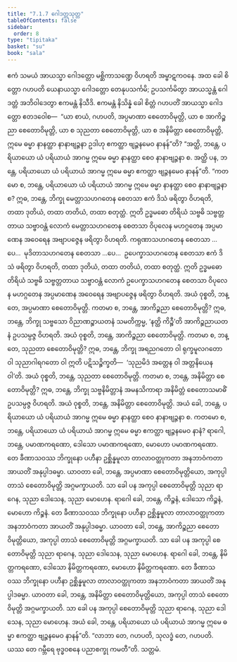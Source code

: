```yaml
---
title: "7.1.7 ဂေါဒတ္တသုတ္တ"
tableOfContents: false
sidebar:
  order: 8
type: "tipitaka"
basket: "su"
book: "sala"
---
```



<DynamicBreadcrumb />

<Division number="349" book="sala">

<Paragraph number="1519" book="sala">
ဧကံ သမယံ အာယသ္မာ ဂေါဒတ္တော မစ္ဆိကာသဏ္ဍေ ဝိဟရတိ အမ္ဗာဋကဝနေ. အထ ခေါ စိတ္တော ဂဟပတိ ယေနာယသ္မာ ဂေါဒတ္တော တေနုပသင်္ကမိ; ဥပသင်္ကမိတွာ အာယသ္မန္တံ ဂေါဒတ္တံ အဘိဝါဒေတွာ ဧကမန္တံ နိသီဒိ. ဧကမန္တံ နိသိန္နံ ခေါ စိတ္တံ ဂဟပတိံ အာယသ္မာ ဂေါဒတ္တော ဧတဒဝေါစ—  “ယာ စာယံ, ဂဟပတိ, အပ္ပမာဏာ စေတောဝိမုတ္တိ, ယာ စ အာကိဉ္စညာ စေတောဝိမုတ္တိ, ယာ စ သုညတာ စေတောဝိမုတ္တိ, ယာ စ အနိမိတ္တာ စေတောဝိမုတ္တိ, ဣမေ ဓမ္မာ နာနတ္ထာ နာနာဗျဉ္ဇနာ ဥဒါဟု ဧကတ္ထာ ဗျဉ္ဇနမေဝ နာနန်”တိ? “အတ္ထိ, ဘန္တေ, ပရိယာယော ယံ ပရိယာယံ အာဂမ္မ ဣမေ ဓမ္မာ နာနတ္ထာ စေဝ နာနာဗျဉ္ဇနာ စ. အတ္ထိ ပန, ဘန္တေ, ပရိယာယော ယံ ပရိယာယံ အာဂမ္မ ဣမေ ဓမ္မာ ဧကတ္ထာ ဗျဉ္ဇနမေဝ နာနန်”တိ.
</Paragraph>

<Paragraph number="1520" book="sala">
“ကတမော စ, ဘန္တေ, ပရိယာယော ယံ ပရိယာယံ အာဂမ္မ ဣမေ ဓမ္မာ နာနတ္ထာ စေဝ နာနာဗျဉ္ဇနာ စ? ဣဓ, ဘန္တေ, ဘိက္ခု မေတ္တာသဟဂတေန စေတသာ ဧကံ ဒိသံ ဖရိတွာ ဝိဟရတိ, တထာ ဒုတိယံ, တထာ တတိယံ, တထာ စတုတ္ထံ. ဣတိ ဥဒ္ဓမဓော တိရိယံ သဗ္ဗဓိ သဗ္ဗတ္တတာယ သဗ္ဗာဝန္တံ လောကံ မေတ္တာသဟဂတေန စေတသာ ဝိပုလေန မဟဂ္ဂတေန အပ္ပမာဏေန အဝေရေန အဗျာပဇ္ဇေန ဖရိတွာ ဝိဟရတိ. ကရုဏာသဟဂတေန စေတသာ …ပေ…  မုဒိတာသဟဂတေန စေတသာ …ပေ…  ဥပေက္ခာသဟဂတေန စေတသာ ဧကံ ဒိသံ ဖရိတွာ ဝိဟရတိ, တထာ ဒုတိယံ, တထာ တတိယံ, တထာ စတုတ္ထံ. ဣတိ ဥဒ္ဓမဓော တိရိယံ သဗ္ဗဓိ သဗ္ဗတ္တတာယ သဗ္ဗာဝန္တံ လောကံ ဥပေက္ခာသဟဂတေန စေတသာ ဝိပုလေန မဟဂ္ဂတေန အပ္ပမာဏေန အဝေရေန အဗျာပဇ္ဇေန ဖရိတွာ ဝိဟရတိ. အယံ ဝုစ္စတိ, ဘန္တေ, အပ္ပမာဏာ စေတောဝိမုတ္တိ.
</Paragraph>

<Paragraph number="1521" book="sala">
ကတမာ စ, ဘန္တေ, အာကိဉ္စညာ စေတောဝိမုတ္တိ? ဣဓ, ဘန္တေ, ဘိက္ခု သဗ္ဗသော ဝိညာဏဉ္စာယတနံ သမတိက္ကမ္မ, ‘နတ္ထိ ကိဉ္စီ’တိ အာကိဉ္စညာယတနံ ဥပသမ္ပဇ္ဇ ဝိဟရတိ. အယံ ဝုစ္စတိ, ဘန္တေ, အာကိဉ္စညာ စေတောဝိမုတ္တိ.
</Paragraph>

<Paragraph number="1522" book="sala">
ကတမာ စ, ဘန္တေ, သုညတာ စေတောဝိမုတ္တိ? ဣဓ, ဘန္တေ, ဘိက္ခု အရညဂတော ဝါ ရုက္ခမူလဂတော ဝါ သုညာဂါရဂတော ဝါ ဣတိ ပဋိသဉ္စိက္ခတိ—  ‘သုညမိဒံ အတ္တေန ဝါ အတ္တနိယေန ဝါ’တိ. အယံ ဝုစ္စတိ, ဘန္တေ, သုညတာ စေတောဝိမုတ္တိ.
</Paragraph>

<Paragraph number="1523" book="sala">
ကတမာ စ, ဘန္တေ, အနိမိတ္တာ စေတောဝိမုတ္တိ? ဣဓ, ဘန္တေ, ဘိက္ခု သဗ္ဗနိမိတ္တာနံ အမနသိကာရာ အနိမိတ္တံ စေတောသမာဓိံ ဥပသမ္ပဇ္ဇ ဝိဟရတိ. အယံ ဝုစ္စတိ, ဘန္တေ, အနိမိတ္တာ စေတောဝိမုတ္တိ. အယံ ခေါ, ဘန္တေ, ပရိယာယော ယံ ပရိယာယံ အာဂမ္မ ဣမေ ဓမ္မာ နာနတ္ထာ စေဝ နာနာဗျဉ္ဇနာ စ.
</Paragraph>

<Paragraph number="1524" book="sala">
ကတမော စ, ဘန္တေ, ပရိယာယော ယံ ပရိယာယံ အာဂမ္မ ဣမေ ဓမ္မာ ဧကတ္ထာ ဗျဉ္ဇနမေဝ နာနံ? ရာဂေါ, ဘန္တေ, ပမာဏကရဏော, ဒေါသော ပမာဏကရဏော, မောဟော ပမာဏကရဏော. တေ ခီဏာသဝဿ ဘိက္ခုနော ပဟီနာ ဥစ္ဆိန္နမူလာ တာလာဝတ္ထုကတာ အနဘာဝံကတာ အာယတိံ အနုပ္ပါဒဓမ္မာ. ယာဝတာ ခေါ, ဘန္တေ, အပ္ပမာဏာ စေတောဝိမုတ္တိယော, အကုပ္ပါ တာသံ စေတောဝိမုတ္တိ အဂ္ဂမက္ခာယတိ. သာ ခေါ ပန အကုပ္ပါ စေတောဝိမုတ္တိ သုညာ ရာဂေန, သုညာ ဒေါသေန, သုညာ မောဟေန. ရာဂေါ ခေါ, ဘန္တေ, ကိဉ္စနံ, ဒေါသော ကိဉ္စနံ, မောဟော ကိဉ္စနံ. တေ ခီဏာသဝဿ ဘိက္ခုနော ပဟီနာ ဥစ္ဆိန္နမူလာ တာလာဝတ္ထုကတာ အနဘာဝံကတာ အာယတိံ အနုပ္ပါဒဓမ္မာ. ယာဝတာ ခေါ, ဘန္တေ, အာကိဉ္စညာ စေတောဝိမုတ္တိယော, အကုပ္ပါ တာသံ စေတောဝိမုတ္တိ အဂ္ဂမက္ခာယတိ. သာ ခေါ ပန အကုပ္ပါ စေတောဝိမုတ္တိ သုညာ ရာဂေန, သုညာ ဒေါသေန, သုညာ မောဟေန. ရာဂေါ ခေါ, ဘန္တေ, နိမိတ္တကရဏော, ဒေါသော နိမိတ္တကရဏော, မောဟော နိမိတ္တကရဏော. တေ ခီဏာသဝဿ ဘိက္ခုနော ပဟီနာ ဥစ္ဆိန္နမူလာ တာလာဝတ္ထုကတာ အနဘာဝံကတာ အာယတိံ အနုပ္ပါဒဓမ္မာ. ယာဝတာ ခေါ, ဘန္တေ, အနိမိတ္တာ စေတောဝိမုတ္တိယော, အကုပ္ပါ တာသံ စေတောဝိမုတ္တိ အဂ္ဂမက္ခာယတိ. သာ ခေါ ပန အကုပ္ပါ စေတောဝိမုတ္တိ သုညာ ရာဂေန, သုညာ ဒေါသေန, သုညာ မောဟေန. အယံ ခေါ, ဘန္တေ, ပရိယာယော ယံ ပရိယာယံ အာဂမ္မ ဣမေ ဓမ္မာ ဧကတ္ထာ ဗျဉ္ဇနမေဝ နာနန်”တိ. “လာဘာ တေ, ဂဟပတိ, သုလဒ္ဓံ တေ, ဂဟပတိ. ယဿ တေ ဂမ္ဘီရေ ဗုဒ္ဓဝစနေ ပညာစက္ခု ကမတီ”တိ.

</Paragraph>
</Division>

<Paragraph number="1525" type="center" book="sala">
သတ္တမံ.
</Paragraph>